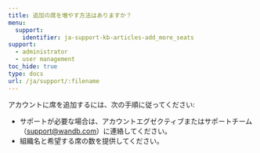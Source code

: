 ---
title: 追加の席を増やす方法はありますか？
menu:
  support:
    identifier: ja-support-kb-articles-add_more_seats
support:
  - administrator
  - user management
toc_hide: true
type: docs
url: /ja/support/:filename
---
アカウントに席を追加するには、次の手順に従ってください:

- サポートが必要な場合は、アカウントエグゼクティブまたはサポートチーム（support@wandb.com）に連絡してください。
- 組織名と希望する席の数を提供してください。